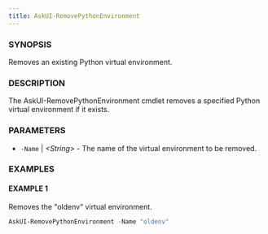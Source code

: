 ```yaml
---
title: AskUI-RemovePythonEnvironment
---
```



### SYNOPSIS

Removes an existing Python virtual environment.

### DESCRIPTION

The AskUI-RemovePythonEnvironment cmdlet removes a specified Python virtual environment if it exists.

### PARAMETERS

- `-Name` | _&lt;String&gt;_ - The name of the virtual environment to be removed.

### EXAMPLES

#### EXAMPLE 1

Removes the "oldenv" virtual environment.

```powershell
AskUI-RemovePythonEnvironment -Name "oldenv"
```

